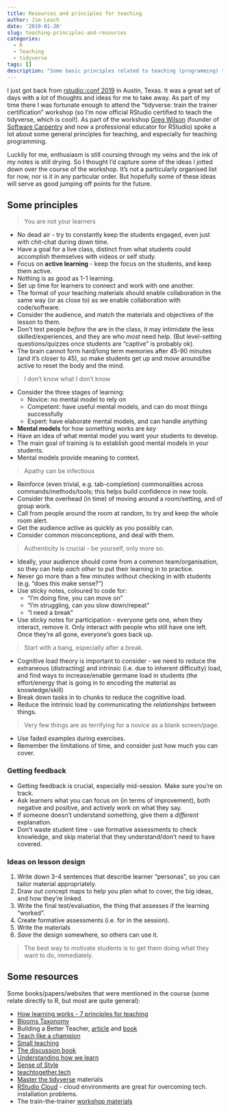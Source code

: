 ```yaml
---
title: Resources and principles for teaching
author: Jim Leach
date: '2019-01-20'
slug: teaching-principles-and-resources
categories:
  - R
  - Teaching
  - tidyverse
tags: []
description: "Some basic principles related to teaching (programming) that might be helpful that I picked up at rstudio::conf"
---
```


I just got back from [rstudio::conf 2019](https://www.rstudio.com/conference/)
in Austin, Texas. It was a great set of days with a _lot_ of thoughts and ideas
for me to take away. As part of my time there I was fortunate enough to attend
the "tidyverse: train the trainer certification" workshop (so I'm now official
RStudio certified to teach the tidyverse, which is cool!). As part of the
workshop [Greg Wilson](http://third-bit.com/) (founder of [Software
Carpentry](https://software-carpentry.org/) and now a professional educator for
RStudio) spoke a lot about some general principles for teaching, and especially
for teaching programming.

Luckily for me, enthusiasm is still coursing through my veins and the ink of my
notes is still drying. So I thought I'd capture some of the ideas I jotted down
over the course of the workshop. It's not a particularly organised list for now,
nor is it in any particular order. But hopefully some of these ideas will serve
as good jumping off points for the future.

## Some principles

> You are not your learners

* No dead air - try to constantly keep the students engaged, even just with
chit-chat during down time.
* Have a goal for a live class, distinct from what students could accomplish
themselves with videos or self study.
* Focus on __active learning__ - keep the focus on the students, and keep them
active.
* Nothing is as good as 1-1 learning.
* Set up time for learners to connect and work with one another.
* The format of your teaching materials should enable collaboration in the same
way (or as close to) as we enable collaboration with code/software.
* Consider the audience, and match the materials and objectives of the lesson to
them.
* Don't test people _before_ the are in the class, it may intimidate the less
skilled/experiences, and they are who _most_ need help. (But level-setting
questions/quizzes once students are "captive" is probably ok).
* The brain cannot form hard/long term memories after 45-90 minutes (and it's
closer to 45), so make students get up and move around/be active to reset the
body and the mind.

> I don't know what I don't know

* Consider the three stages of learning:
  * Novice: no mental model to rely on
  * Competent: have useful mental models, and can do most things successfully
  * Expert: have elaborate mental models, and can handle anything
* __Mental models__ for how something works are _key_  
* Have an idea of what mental model you want your students to develop.
* The main goal of training is to establish good mental models in your students.
* Mental models provide meaning to context.

> Apathy can be infectious

* Reinforce (even trivial, e.g. tab-completion) commonalities across
commands/methods/tools; this helps build confidence in new tools.
* Consider the overhead (in time) of moving around a room/setting, and of group
work.
* Call from people around the room at random, to try and keep the whole room
alert.
* Get the audience active as quickly as you possibly can.
* Consider common misconceptions, and deal with them.

> Authenticity is crucial - be yourself, only more so.

* Ideally, your audience should come from a common team/organisation, so they
can help _each other_ to put their learning in to practice.
* Never go more than a few minutes without checking in with students (e.g. "does
this make sense?")
* Use sticky notes, coloured to code for:
  * "I'm doing fine, you can move on"
  * "I'm struggling, can you slow down/repeat"
  * "I need a break"
* Use sticky notes for participation - everyone gets one, when they interact,
remove it. Only interact with people who still have one left. Once they're all
gone, everyone's goes back up.

> Start with a bang, especially after a break.

* Cognitive load theory is important to consider - we need to reduce the
extraneous (distracting) and intrinsic (i.e. due to inherent difficulty) load,
and find ways to increase/enable germane load in students (the effort/energy
that is going in to encoding the material as knowledge/skill)
* Break down tasks in to chunks to reduce the cognitive load.
* Reduce the intrinsic load by communicating the _relationships_ between things.

> Very few things are as terrifying for a novice as a blank screen/page.
  
* Use faded examples during exercises.
* Remember the limitations of time, and consider just how much you can cover.

### Getting feedback

* Getting feedback is crucial, especially mid-session. Make sure you're on track.
* Ask learners what you can focus on (in terms of improvement), both negative
and positive, and actively work on what they say.
* If someone doesn't understand something, give them a _different_ explanation.
* Don't waste student time - use formative assessments to check knowledge, and
skip material that they understand/don't need to have covered.

### Ideas on lesson design

1. Write down 3-4 sentences that describe learner "personas", so you can tailor
material appropriately.
1. Draw out concept maps to help you plan what to cover, the big ideas, and how
they're linked.
1. Write the final test/evaluation, the thing that assesses if the learning "worked".
1. Create formative assessments (i.e. for in the session).
1. Write the materials
1. _Save_ the design somewhere, so others can use it.

> The best way to motivate students is to get them doing what they want to do,
immediately.

## Some resources

Some books/papers/websites that were mentioned in the course (some relate
directly to R, but most are quite general):

* [How learning works - 7 principles for teaching](https://www.amazon.com/How-Learning-Works-Research-Based-Principles/dp/0470484101)
* [Blooms Taxonomy](https://cft.vanderbilt.edu/guides-sub-pages/blooms-taxonomy/)
* Building a Better Teacher, [article](https://www.nytimes.com/2010/03/07/magazine/07Teachers-t.html) and [book](https://www.amazon.com/Building-Better-Teacher-Teaching-Everyone-ebook/dp/B00FPT5MSQ)
* [Teach like a champion](http://teachlikeachampion.com/books/teach-like-champion-2-0)
* [Small teaching](https://www.amazon.com/Small-Teaching-Everyday-Lessons-Learning/dp/1118944496/ref=sr_1_1?ie=UTF8&qid=1548026428&sr=8-1&keywords=small+teaching)
* [The discussion book](https://www.wiley.com/en-us/The+Discussion+Book%3A+50+Great+Ways+to+Get+People+Talking-p-9781119049715)
* [Understanding how we learn](https://www.amazon.com/Understanding-How-We-Learn-Visual-ebook/dp/B07GR9YK53)
* [Sense of Style](https://www.amazon.com/Sense-Style-Thinking-Persons-Writing/dp/0143127799)
* [teachtogether.tech](http://teachtogether.tech/en/)
* [Master the tidyverse](https://github.com/rstudio-education/master-the-tidyverse) materials
* [RStudio Cloud](https://rstudio.cloud/) - cloud environments are great for
overcoming tech. installation problems.
* The train-the-trainer [workshop
materials](https://github.com/rstudio-education/teaching-workshop-2019-01)